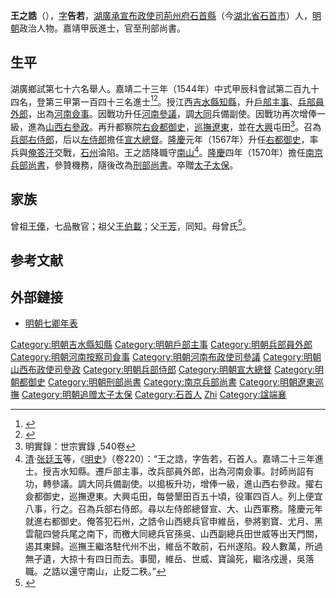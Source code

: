 {{明清人物信息框
| 姓名 = 王之誥
| 原名 =
| 圖片名稱= 
| 圖片大小 =
| 圖片說明 = 
| 最高職務 = 刑部尚書
| 國家 = 大明 
| 爵位 =
| 籍貫 = 湖廣荊州府石首縣
| 族裔 = 
| 字號 = 字告若
| 諡號 =
| 出生日期 = 正德十八年（1521年）
| 出生地點 = 
| 逝世日期 = 萬曆十八年（1590年） 
| 逝世地點 =
| 墓葬 =
| 配偶 = 
| 親屬 = 
| 出身 =
* 嘉靖二十三年甲辰科同進士出身
| 經歷 =
| 著作 =  
}}
'''王之誥'''（{{bd|1521年||1590年||Wang王}}），[[表字|字]]'''告若'''，[[湖廣承宣布政使司|湖廣承宣布政使司]][[荊州府|荊州府]][[石首縣|石首縣]]（今[[湖北省|湖北省]][[石首市|石首市]]）人，[[明朝|明朝]]政治人物。嘉靖甲辰進士，官至刑部尚書。

== 生平 ==
湖廣鄉試第七十六名舉人。嘉靖二十三年（1544年）中式甲辰科會試第二百九十四名，登第三甲第一百四十三名進士<ref>{{Cite book|title=《皇明贡举考》卷五|author=[[张朝瑞|张朝瑞]]|publisher=《续修四库全书》史部第828册|year=|isbn=|location=|pages=}}</ref><ref>{{Cite book|title=贡举志五种 上|author=鲁小俊，江俊伟著|publisher=武汉大学出版社|year=2009|isbn=978-7-307-07043-1|location=武汉|pages=}}</ref>。授江西[[吉水縣|吉水縣]][[知縣|知縣]]，升[[戶部|戶部]][[主事|主事]]、[[兵部|兵部]][[員外郎|員外郎]]，出為[[河南|河南]][[僉事|僉事]]。因戰功升任[[河南|河南]][[參議|參議]]，調[[大同|大同]]兵備副使。因戰功再次增俸一級，進為[[山西|山西]][[右參政|右參政]]。再升都察院[[右僉都御史|右僉都御史]]，[[巡撫|巡撫]][[遼東|遼東]]，並在[[大興|大興]]屯田<ref>明實錄：世宗實錄 ,540卷</ref>。召為[[兵部右侍郎|兵部右侍郎]]，后以[[左侍郎|左侍郎]]擔任[[宣大總督|宣大總督]]。[[隆庆_(明朝)|隆慶]]元年（1567年）升任[[右都御史|右都御史]]，率兵與[[俺答汗|俺答汗]]交戰，[[石州|石州]]淪陷。王之誥降職守[[南山|南山]]<ref>[[清|清]]·[[张廷玉|张廷玉]]等，《[[明史|明史]]》（卷220）：“王之誥，字告若，石首人。嘉靖二十三年進士。授吉水知縣。遷戶部主事，改兵部員外郎，出為河南僉事。討師尚詔有功，轉參議。調大同兵備副使。以搗板升功，增俸一級，進山西右參政。擢右僉都御史，巡撫遼東。大興屯田，每營墾田百五十頃，役軍四百人。列上便宜八事，行之。召為兵部右侍郎。尋以左侍郎總督宣、大、山西軍務。隆慶元年就進右都御史。俺答犯石州，之誥令山西總兵官申維岳，參將劉寶、尤月、黑雲龍四營兵尾之南下，而檄大同總兵官孫吳、山西副總兵田世威等出天門關，遏其東歸。巡撫王繼洛駐代州不出，維岳不敢前，石州遂陷。殺人數萬，所過無孑遺，大掠十有四日而去。事聞，維岳、世威、寶論死，繼洛戍邊，吳落職。之誥以還守南山，止貶二秩。”</ref>。[[隆庆_(明朝)|隆慶]]四年（1570年）擔任[[南京兵部尚書|南京兵部尚書]]，參贊機務，隨後改為[[刑部尚書|刑部尚書]]。卒贈[[太子太保|太子太保]]。

== 家族 ==
曾祖[[王俸|王俸]]，七品散官；祖父[[王伯載|王伯載]]；父[[王芳|王芳]]，同知。母曾氏<ref>{{Cite book|title=天一阁藏明代科举录选刊 登科录 点校本|author=龚延明主编|publisher=宁波出版社|year=2016|isbn=978-7-5526-2320-8|location=宁波|pages=|quote=《天一閣藏明代科舉錄選刊.登科錄》之《嘉靖二十三年甲辰科進士登科錄》}}</ref>。

==参考文献==
{{reflist}}

==外部鏈接==
*[[明朝七卿年表|明朝七卿年表]]

{{start box}}
{{s-off}}
{{succession box|[[劉自強|劉自強]]|[[王崇古|王崇古]]|[[明朝刑部尚書|明朝刑部尚書]]|1572年-1575年}}
{{end box}}
{{嘉靖二十三年甲辰科殿試金榜}}

{{DEFAULTSORT:Wang王}}
[[Category:明朝吉水縣知縣|Category:明朝吉水縣知縣]]
[[Category:明朝戶部主事|Category:明朝戶部主事]]
[[Category:明朝兵部員外郎|Category:明朝兵部員外郎]]
[[Category:明朝河南按察司僉事|Category:明朝河南按察司僉事]]
[[Category:明朝河南布政使司參議|Category:明朝河南布政使司參議]]
[[Category:明朝山西布政使司參政|Category:明朝山西布政使司參政]]
[[Category:明朝兵部侍郎|Category:明朝兵部侍郎]]
[[Category:明朝宣大總督|Category:明朝宣大總督]]
[[Category:明朝都御史|Category:明朝都御史]]
[[Category:明朝刑部尚書|Category:明朝刑部尚書]]
[[Category:南京兵部尚書|Category:南京兵部尚書]]
[[Category:明朝遼東巡撫|Category:明朝遼東巡撫]]
[[Category:明朝追赠太子太保|Category:明朝追赠太子太保]]
[[Category:石首人|Category:石首人]]
[[Category:王姓|Zhi]]
[[Category:諡端襄|Category:諡端襄]]